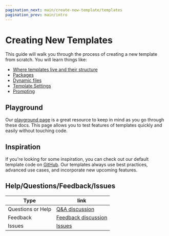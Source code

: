 ```yaml
---
pagination_next: main/create-new-template/templates
pagination_prev: main/intro
---
```


# Creating New Templates

This guide will walk you through the process of creating a new template from
scratch. You will learn things like:

-   [Where templates live and their structure](./templates.mdx)
-   [Packages](./packages.mdx)
-   [Dynamic files](./dynamic-files.mdx)
-   [Template Settings](./settings.mdx)
-   [Prompting](./prompts.mdx)

## Playground

Our [playground page](/playground) is a great resource to keep in mind as you go
through these docs. This page allows you to test features of templates quickly
and easily without touching code.

## Inspiration

If you're looking for some inspiration, you can check out our default template
code on
[GitHub](https://github.com/marcellino-ornelas/templates/tree/master/.tps). Our
templates always use best practices, advanced use cases, and incorporate new
upcoming features.

## Help/Questions/Feedback/Issues

| Type              | link                                                                                                                    |
| ----------------- | ----------------------------------------------------------------------------------------------------------------------- |
| Questions or Help | [Q&A discussion](https://github.com/marcellino-ornelas/templates/discussions/categories/q-a)                            |
| Feedback          | [Feedback discussion](https://github.com/marcellino-ornelas/templates/discussions/categories/feature-requests-feedback) |
| Issues            | [Issues](https://github.com/marcellino-ornelas/templates/issues)                                                        |
